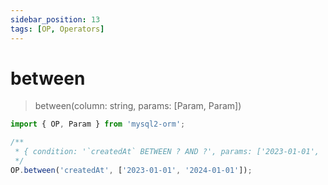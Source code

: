 ```yaml
---
sidebar_position: 13
tags: [OP, Operators]
---
```


# between

> between(column: string, params: [Param, Param])

```ts
import { OP, Param } from 'mysql2-orm';

/**
 * { condition: '`createdAt` BETWEEN ? AND ?', params: ['2023-01-01', '2024-01-01'] }
 */
OP.between('createdAt', ['2023-01-01', '2024-01-01']);
```
